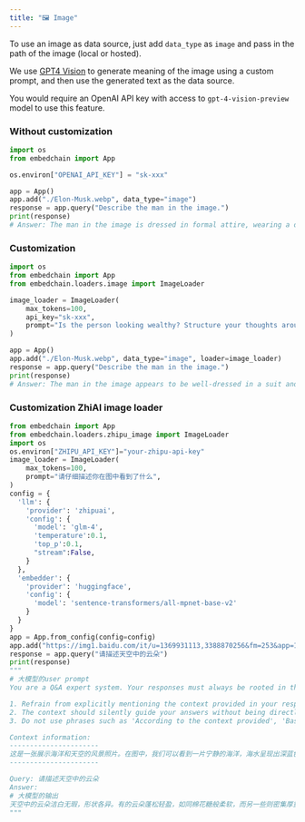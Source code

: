 ```yaml
---
title: "🖼️ Image"
---
```



To use an image as data source, just add `data_type` as `image` and pass in the path of the image (local or hosted).

We use [GPT4 Vision](https://platform.openai.com/docs/guides/vision) to generate meaning of the image using a custom prompt, and then use the generated text as the data source.

You would require an OpenAI API key with access to `gpt-4-vision-preview` model to use this feature.

### Without customization

```python
import os
from embedchain import App

os.environ["OPENAI_API_KEY"] = "sk-xxx"

app = App()
app.add("./Elon-Musk.webp", data_type="image")
response = app.query("Describe the man in the image.")
print(response)
# Answer: The man in the image is dressed in formal attire, wearing a dark suit jacket and a white collared shirt. He has short hair and is standing. He appears to be gazing off to the side with a reflective expression. The background is dark with faint, warm-toned vertical lines, possibly from a lit environment behind the individual or reflections. The overall atmosphere is somewhat moody and introspective.
```

### Customization

```python
import os
from embedchain import App
from embedchain.loaders.image import ImageLoader

image_loader = ImageLoader(
    max_tokens=100,
    api_key="sk-xxx",
    prompt="Is the person looking wealthy? Structure your thoughts around what you see in the image.",
)

app = App()
app.add("./Elon-Musk.webp", data_type="image", loader=image_loader)
response = app.query("Describe the man in the image.")
print(response)
# Answer: The man in the image appears to be well-dressed in a suit and shirt, suggesting that he may be in a professional or formal setting. His composed demeanor and confident posture further indicate a sense of self-assurance. Based on these visual cues, one could infer that the man may have a certain level of economic or social status, possibly indicating wealth or professional success.
```

### Customization ZhiAI image loader
```python
from embedchain import App
from embedchain.loaders.zhipu_image import ImageLoader
import os
os.environ["ZHIPU_API_KEY"]="your-zhipu-api-key"
image_loader = ImageLoader(
    max_tokens=100,
    prompt="请仔细描述你在图中看到了什么",
)
config = {
  'llm': {
    'provider': 'zhipuai',
    'config': {
      'model': 'glm-4',
      'temperature':0.1,
      'top_p':0.1,
      "stream":False,
    }
  },
  'embedder': {
    'provider': 'huggingface',
    'config': {
      'model': 'sentence-transformers/all-mpnet-base-v2'
    }
  }
}
app = App.from_config(config=config)
app.add("https://img1.baidu.com/it/u=1369931113,3388870256&fm=253&app=138&size=w931&n=0&f=JPEG&fmt=auto?sec=1703696400&t=f3028c7a1dca43a080aeb8239f09cc2f", data_type="image", loader=image_loader)
response = app.query("请描述天空中的云朵")
print(response)
"""
# 大模型的user prompt
You are a Q&A expert system. Your responses must always be rooted in the context provided for each query. Here are some guidelines to follow:

1. Refrain from explicitly mentioning the context provided in your response.
2. The context should silently guide your answers without being directly acknowledged.
3. Do not use phrases such as 'According to the context provided', 'Based on the context, ...' etc.

Context information:
----------------------
这是一张展示海洋和天空的风景照片。在图中，我们可以看到一片宁静的海洋，海水呈现出深蓝色调，并且有岩石露出水面。天空中布满了洁白的云朵，其中一些云朵的形状较为蓬松，而另一些则更加密集和厚重。整个场景给人一种宁静、宽广的感觉，仿佛置身于大自然的怀抱中。此外，图片上还有一些水印文字，如“图精灵616PIC.COM”等。
----------------------

Query: 请描述天空中的云朵
Answer:
# 大模型的输出
天空中的云朵洁白无瑕，形状各异。有的云朵蓬松轻盈，如同棉花糖般柔软，而另一些则密集厚重，仿佛预示着天气的微妙变化。这些云朵在广阔的天空中交织出一幅美丽的画面，增添了几分诗意和想象的空间。
"""
```